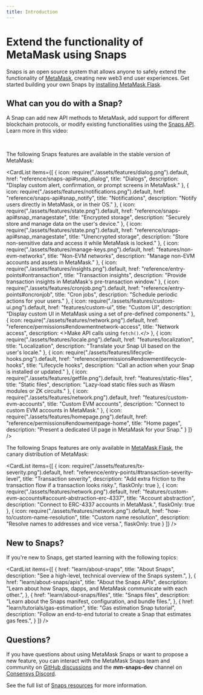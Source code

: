 ```yaml
---
title: Introduction
---
```



# Extend the functionality of MetaMask using Snaps

Snaps is an open source system that allows anyone to safely extend the functionality of
[MetaMask](https://metamask.io/), creating new web3 end user experiences.
Get started building your own Snaps by [installing MetaMask Flask](get-started/install-flask.md).

## What can you do with a Snap?

A Snap can add new API methods to MetaMask, add support for different blockchain protocols, or
modify existing functionalities using the [Snaps API](reference/snaps-api.md).
Learn more in this video:

<YoutubeEmbed url="https://www.youtube.com/embed/lmxKo4Qx7cM?si=zRJEUbH4_46MKbLL" />
<br/>

The following Snaps features are available in the stable version of MetaMask:

<CardList
  items={[
    {
      icon: require("./assets/features/dialog.png").default,
      href: "reference/snaps-api#snap_dialog",
      title: "Dialogs",
      description: "Display custom alert, confirmation, or prompt screens in MetaMask."
    },
    {
      icon: require("./assets/features/notifications.png").default,
      href: "reference/snaps-api#snap_notify",
      title: "Notifications",
      description: "Notify users directly in MetaMask, or in their OS."
    },
    {
      icon: require("./assets/features/state.png").default,
      href: "reference/snaps-api#snap_managestate",
      title: "Encrypted storage",
      description: "Securely store and manage data on the user's device."
    },
    {
      icon: require("./assets/features/state.png").default,
      href: "reference/snaps-api#snap_managestate",
      title: "Unencrypted storage",
      description: "Store non-sensitive data and access it while MetaMask is locked."
    },
    {
      icon: require("./assets/features/manage-keys.png").default,
      href: "features/non-evm-networks",
      title: "Non-EVM networks",
      description: "Manage non-EVM accounts and assets in MetaMask."
    },
    {
      icon: require("./assets/features/insights.png").default,
      href: "reference/entry-points#ontransaction",
      title: "Transaction insights",
      description: "Provide transaction insights in MetaMask's pre-transaction window."
    },
    {
      icon: require("./assets/features/cronjob.png").default,
      href: "reference/entry-points#oncronjob",
      title: "Cron jobs",
      description: "Schedule periodic actions for your users."
    },
    {
      icon: require("./assets/features/custom-ui.png").default,
      href: "features/custom-ui",
      title: "Custom UI",
      description: "Display custom UI in MetaMask using a set of pre-defined components."
    },
    {
      icon: require("./assets/features/network.png").default,
      href: "reference/permissions#endowmentnetwork-access",
      title: "Network access",
      description: <>Make API calls using <code>fetch()</code>.</>
    },
    {
      icon: require("./assets/features/locale.png").default,
      href: "features/localization",
      title: "Localization",
      description: "Translate your Snap UI based on the user's locale."
    },
    {
      icon: require("./assets/features/lifecycle-hooks.png").default,
      href: "reference/permissions#endowmentlifecycle-hooks",
      title: "Lifecycle hooks",
      description: "Call an action when your Snap is installed or updated."
    },
    {
      icon: require("./assets/features/getfile.png").default,
      href: "features/static-files",
      title: "Static files",
      description: "Lazy-load static files such as Wasm modules or ZK circuits."
    },
    {
      icon: require("./assets/features/network.png").default,
      href: "features/custom-evm-accounts",
      title: "Custom EVM accounts",
      description: "Connect to custom EVM accounts in MetaMask."
    },
    {
      icon: require("./assets/features/homepage.png").default,
      href: "reference/permissions#endowmentpage-home",
      title: "Home pages",
      description: "Present a dedicated UI page in MetaMask for your Snap."
    }
  ]}
/>

The following Snaps features are only available in [MetaMask Flask](get-started/install-flask.md),
the canary distribution of MetaMask:

<CardList
  items={[
    {
      icon: require("./assets/features/tx-severity.png").default,
      href: "reference/entry-points/#transaction-severity-level",
      title: "Transaction severity",
      description: "Add extra friction to the transaction flow if a transaction looks risky.",
      flaskOnly: true
    },
    {
      icon: require("./assets/features/network.png").default,
      href: "features/custom-evm-accounts#account-abstraction-erc-4337",
      title: "Account abstraction",
      description: "Connect to ERC-4337 accounts in MetaMask.",
      flaskOnly: true
    },
    {
      icon: require("./assets/features/network.png").default,
      href: "how-to/custom-name-resolution",
      title: "Custom name resolution",
      description: "Resolve names to addresses and vice versa.",
      flaskOnly: true
    }
  ]}
/>

## New to Snaps?

If you're new to Snaps, get started learning with the following topics:

<CardList
  items={[
    {
      href: "learn/about-snaps",
      title: "About Snaps",
      description: "See a high-level, technical overview of the Snaps system.",
    },
    {
      href: "learn/about-snaps/apis",
      title: "About the Snaps APIs",
      description: "Learn about how Snaps, dapps, and MetaMask communicate with each other.",
    },
    {
      href: "learn/about-snaps/files",
      title: "Snaps files",
      description: "Learn about the Snaps manifest, configuration, and bundle files.",
    },
    {
      href: "learn/tutorials/gas-estimation",
      title: "Gas estimation Snap tutorial",
      description: "Follow an end-to-end tutorial to create a Snap that estimates gas fees.",
    }
  ]}
/>

## Questions?

If you have questions about using MetaMask Snaps or want to propose a new feature, you can interact with the
MetaMask Snaps team and community on [GitHub discussions](https://github.com/MetaMask/snaps/discussions)
and the **mm-snaps-dev** channel on [Consensys Discord](https://discord.gg/consensys).

See the full list of [Snaps resources](reference/resources.md) for more information.
